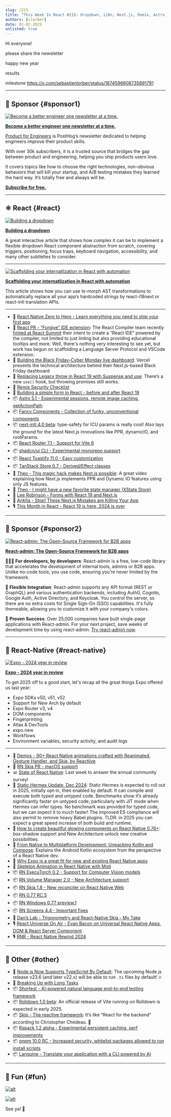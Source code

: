 ```yaml
---
slug: /215
title: "This Week In React #215: Dropdown, i18n, Next.js, Remix, Astro, shadcn, Fancy Components, Expo, Static Hermes, Skia, ExecuTorch, Kotlin, Node, Shortest, Rolldown, Rspack, pnpm..."
authors: [slorber]
date: 01-02-2025
unlisted: true
---
```


Hi everyone!

please share the newsletter

happy new year

results

milestone https://x.com/sebastienlorber/status/1874596608735891791

<!-- truncate -->


<Support />

---

## 💸 Sponsor {#sponsor1}

[![Become a better engineer one newsletter at a time.](/emails/issues/183/posthog.jpg)](https://dub.link/twir-dec18)

**[Become a better engineer one newsletter at a time.](https://dub.link/twir-dec18)**

[Product for Engineers](https://dub.link/twir-dec18) is PostHog’s newsletter dedicated to helping engineers improve their product skills.

With over 30k subscribers, it is a trusted source that bridges the gap between product and engineering, helping you ship products users love.

It covers topics like how to choose the right technologies, non-obvious behaviors that will kill your startup, and A/B testing mistakes they learned the hard way. It’s totally free and always will be.

[**Subscribe for free.**](https://dub.link/twir-dec18)

---

## ⚛️ React {#react}

[![Building a dropdown](/emails/issues/215/dropdown.jpg)](https://reshaped.so/blog/building-a-dropdown)

**[Building a dropdown](https://reshaped.so/blog/building-a-dropdown)**

A great interactive article that shows how complex it can be to implement a flexible dropdown React component abstraction from scratch, covering triggers, positioning, focus traps, keyboard navigation, accessibility, and many other subtleties to consider.

---

[![Scaffolding your internatlization in React with automation](/emails/issues/215/i18n.jpg)](https://lingual.dev/blog/automating-your-react-internationalization/)

**[Scaffolding your internatlization in React with automation](https://lingual.dev/blog/automating-your-react-internationalization/)**

This article shows how you can use ts-morph AST transformations to automatically replace all your app’s hardcoded strings by react-i18next or react-intl translation APIs.

---

- 💸 [React Native Zero to Hero - Learn everything you need to ship your first app](https://galaxies.dev/missions/zero-to-hero?utm_source=thisweekinreact)
- 👀 [React PR \- “Forgive” IDE extension](https://github.com/facebook/react/pull/31918): The React Compiler team recently [hinted at React Summit](https://www.youtube.com/watch?v=C8Mg-NSyqWg&t=14452s) their intent to create a “React IDE” powered by the compiler, not limited to just linting but also providing educational tooltips and more. Well, there's nothing very interesting to see yet, but work has begun on scaffolding a Language Server Protocol and VSCode extension.
- 📜 [Building the Black Friday-Cyber Monday live dashboard](https://vercel.com/blog/building-the-black-friday-cyber-monday-live-dashboard): Vercel presents the technical architecture behind their Next.js-based Black Friday dashboard
- 📜 [Replacing Legacy throw in React 19 with Suspense and use](https://peterkellner.net/2024/12/31/replacing-legacy-throw-in-react-19-with-suspense-and-use/): There’s a new `use()` hook, but throwing promises still works.
- 📜 [Remix Security Checklist](https://blog.arcjet.com/remix-security-checklist/)
- 📜 [Building a simple form in React \- before and after React 19](https://reactpractice.dev/articles/building-a-simple-form-in-react-before-and-after-react-19/)
- 📦 [Astro 5.1 \- Experimental sessions, remote image caching, getActionPath](https://astro.build/blog/astro-510/)
- 📦 [Fancy Components \- Collection of funky, unconventional components](https://www.fancycomponents.dev/)
- 📦 [next-intl 4.0 beta](https://next-intl.dev/blog/next-intl-4-0): type-safety for ICU params is really cool\! Also lays the ground for the latest Next.js innovations like PPR, dynamicIO, and rootParams.
- 📦 [React Router 7.1 \- Support for Vite 6](https://github.com/remix-run/react-router/blob/main/CHANGELOG.md#v710)
- 📦 [shadcn/ui CLI \- Experimental monorepo support](https://ui.shadcn.com/docs/monorepo)
- 📦 [React Toastify 11.0 \- Easy customization](https://github.com/fkhadra/react-toastify/releases/tag/v11.0.0)
- 📦 [TanStack Store 0.7 \- Derived/Effect classes](https://tanstack.com/store/latest/docs/quick-start#derived)
- 🎥 [Theo \- This magic hack makes Next.js possible](https://www.youtube.com/watch?v=VMDydLUCLtE): A great video explaining how Next.js implements PPR and Dynamic IO features using only JS features.
- 🎥 [Theo \- I might have a new favorite state manager (XState Store)](https://www.youtube.com/watch?v=Pmieyp75SrA)
- 🎥 [Lee Robinson \- Forms with React 19 and Next.js](https://www.youtube.com/watch?v=KhO4VjaYSXU)
- 🎥 [Ankita \- Stop\! These Next.js Mistakes are Killing Your App](https://www.youtube.com/watch?v=6ZR5drEQzp4)
- 🎙️ [This Month in React \- React 19 is here, 2024 is over](https://creators.spotify.com/pod/show/reactiflux/episodes/TMiR-2024-12-React-19-is-here--2024-is-over-e2sv4o6)

<SubscribeFormEmbed placement="middle" />

---

## 💸 Sponsor {#sponsor2}

[![React-admin: The Open-Source Framework for B2B apps](/emails/issues/187/reactadmin.jpg)](https://marmelab.com/react-admin/)

**[React-admin: The Open-Source Framework for B2B apps](https://marmelab.com/react-admin/)**

👩🏻‍💻 **For developers, by developers**: React-admin is a free, low-code library that accelerates the development of internal tools, admins or B2B apps. Unlike no-code tools, you use code, ensuring you’re never limited by the framework.

🔌 **Flexible Integration**: React-admin supports any API format (REST or GraphQL) and various authentication backends, including Auth0, Cognito, Google Auth, Active Directory, and Keycloak. You control the server, so there are no extra costs for Single Sign-On (SSO) capabilities. It's fully themeable, allowing you to customize it with your company's colors.

🚀 **Proven Success**: Over 25,000 companies have built single-page applications with React-admin. For your next project, save weeks of development time by using react-admin. [Try react-admin now](https://marmelab.com/react-admin/).

---

## 📱 React-Native {#react-native}

[![Expo - 2024 year in review](/emails/issues/215/expo.jpg)](https://expo.dev/blog/2024-year-in-review)

**[Expo \- 2024 year in review](https://expo.dev/blog/2024-year-in-review)**

To get 2025 off to a good start, let's recap all the great things Expo offered us last year:

- Expo SDKs v50, v51, v52
- Support for New Arch by default
- Expo Router v3, v4
- DOM components
- Fingerprinting
- Atlas & DevTools
- expo.new
- Workflows
- Environment variables, security activity, and audit logs

---

- 💸 [Demos \- 90+ React Native animations crafted with Reanimated, Gesture Handler, and Skia, by Reactiive](https://reactiive.io/demos?utm_source=thisweekinreact)
- 👀 [RN Skia PR \- macOS support](https://github.com/Shopify/react-native-skia/pull/2836)
- 📊 [State of React Native](https://stateofreactnative.com/): Last week to answer the annual community survey\!
- 📜 [Static Hermes Update, Dec 2024](https://x.com/tmikov/status/1869945330638442651): Static Hermes is expected to roll out in 2025, initially opt-in, then enabled by default. It can compile and execute both typed and untyped code. Benchmarks show it’s already significantly faster on untyped code, particularly with JIT mode when Hermes can infer types. No benchmark was provided for typed code, but we can expect it to much faster\! The improved ES compliance will also permit to remove heavy Babel plugins. TLDR: in 2025 you can expect a great speed increase of both build and runtime.
- 📜 [How to create beautiful glowing components on React Native 0.76+](https://www.devas.life/how-to-create-beautiful-glowing-components-on-react-native-0-76/): box-shadow support and New Architecture unlock new creative possibilities.
- 📜 [From Native to Multiplatform Development: Unpacking Kotlin and Compose](https://www.callstack.com/blog/from-native-to-multiplatform-development-unpacking-kotlin-and-compose): Explains the Android Kotlin ecosystem from the perspective of a React Native dev.
- 📜 [Why Expo is a great fit for new and existing React Native apps](https://expo.dev/blog/why-expo-is-a-great-fit-for-new-and-existing-react-native-apps)
- 📜 [Skeleton Animation in React Native with Moti](https://reactiive.io/articles/skeleton-loader)
- 📦 [RN ExecuTorch 0.2 \- Support for Computer Vision models](https://github.com/software-mansion/react-native-executorch/releases/tag/v0.2.0)
- 📦 [RN Volume Manager 2.0 \- New Architecture support](https://github.com/hirbod/react-native-volume-manager/releases/tag/v2.0.1)
- 📦 [RN Skia 1.8 \- New reconciler on React Native Web](https://github.com/Shopify/react-native-skia/releases/tag/v1.8.0)
- 📦 [RN 0.77 RC.5](https://github.com/facebook/react-native/releases/tag/v0.77.0-rc.5)
- 📦 [RN Windows 0.77 preview.1](https://github.com/microsoft/react-native-windows/releases/tag/react-native-windows_v0.77.0-preview.1)
- 📦 [RN Screens 4.4 \- Important fixes](https://github.com/software-mansion/react-native-screens/releases/tag/4.4.0)
- 🎥 [Dan’s Lab \- Trigonometry and React-Native Skia \- My Take](https://www.youtube.com/watch?v=r5P7Z3O8Jog)
- 🎙️ [React Universe On Air \- Evan Bacon on Universal React Native Apps, DOM & React Server Component](https://www.youtube.com/watch?v=rA7E3rGKSZw)
- 🎙️ [RNR \- React Native Rewind 2024](https://www.reactnativeradio.com/episodes/rnr-317-react-native-rewind-2024)

---

## 🔀 Other {#other}

- 📜 [Node.js Now Supports TypeScript By Default](https://www.totaltypescript.com/typescript-is-coming-to-node-23): The upcoming Node.js release v23.6 (and later v22.x) will be able to run `.ts` files by default\! 🔥
- 📜 [Breaking Up with Long Tasks](https://calendar.perfplanet.com/2024/breaking-up-with-long-tasks-or-how-i-learned-to-group-loops-and-wield-the-yield/)
- 📦 [Shortest \- AI-powered natural language end-to-end testing framework](https://github.com/anti-work/shortest)
- 📦 [Rolldown 1.0 beta](https://github.com/rolldown/rolldown/releases/tag/v1.0.0-beta.1): An official release of Vite running on Rolldown is expected in early 2025\.
- 📦 [Skip \- The reactive framework](https://skiplabs.io/): It’s like “React for the backend” according to Christopher Chedeau. 👀
- 📦 [Rspack 1.2 alpha \- Experimental persistent caching, perf improvements](https://github.com/web-infra-dev/rspack/releases/tag/v1.2.0-alpha.0)
- 📦 [pnpm 10.0 RC \- Increased security, whitelist packages allowed to run install scripts](https://github.com/pnpm/pnpm/releases/tag/v10.0.0-rc.2)
- 📦 [Languine \- Translate your application with a CLI powered by AI](https://languine.ai/)

---

## 🤭 Fun {#fun}

[![alt](/emails/issues/215/meme.jpg)](https://bsky.app/profile/brandonroberts.dev/post/3ld74oultjc2g)

[![alt](/emails/issues/215/meme2.jpg)](https://x.com/flydotio/status/1873840239166226548)

See ya! 👋
